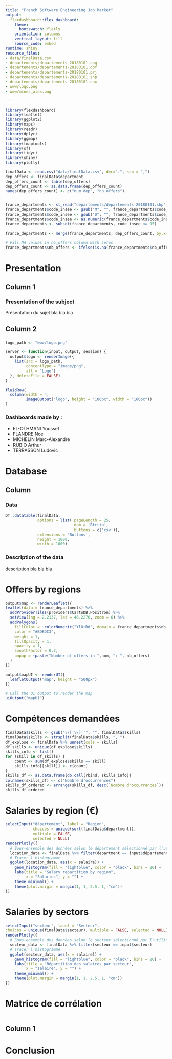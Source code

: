 ---
title: "French Software Engineering Job Market"
output:
  flexdashboard::flex_dashboard:
    theme:
      bootswatch: flatly
    orientation: columns
    vertical_layout: fill
    source_code: embed
runtime: shiny
resource_files:
- data/finalData.csv
- departements/departements-20180101.cpg
- departements/departements-20180101.dbf
- departements/departements-20180101.prj
- departements/departements-20180101.shp
- departements/departements-20180101.shx
- www/logo.png
- www/mines_ales.png

---


```{r setup, include=FALSE}
library(flexdashboard)
library(leaflet)
library(ggplot2)
library(maps)
library(readr)
library(dplyr)
library(ggmap)
library(tmaptools)
library(sf)
library(tidyr)
library(shiny)
library(plotly)

finalData <- read.csv("data/finalData.csv", dec=".", sep = ",")
dep_offers <- finalData$department
dep_offers_count <- table(dep_offers)
dep_offers_count <- as.data.frame(dep_offers_count)
names(dep_offers_count) <- c("num_dep", "nb_offers") 


france_departments <- st_read("departements/departements-20180101.shp")
france_departments$code_insee <- gsub("M", "", france_departments$code_insee)
france_departments$code_insee <- gsub("D", "", france_departments$code_insee)
france_departments$code_insee <- as.numeric(france_departments$code_insee)
france_departments <- subset(france_departments, code_insee <= 95)

france_departments <- merge(france_departments, dep_offers_count, by.x="code_insee", by.y="num_dep", all.x=TRUE)

# Fill NA values in nb_offers column with zeros
france_departments$nb_offers <- ifelse(is.na(france_departments$nb_offers), 0, france_departments$nb_offers)


```

# Presentation
## Column 1 {data-width=650}
### Presentation of the subject

Présentation du sujet bla bla bla


## Column 2 {data-width=350}

###
```{r}
logo_path <- "www/logo.png"

server <- function(input, output, session) {
  output$logo <- renderImage({
    list(src = logo_path,
         contentType = "image/png",
         alt = "Logo")
  }, deleteFile = FALSE)
}

fluidRow(
  column(width = 4, 
         imageOutput("logo", height = "100px", width = "100px"))
)
```



### Dashboards made by :

<ul>
  <li>EL-OTHMANI Youssef</li>
  <li>FLANDRE Noe</li>
  <li>MICHELIN Marc-Alexandre</li>
  <li>RUBIO Arthur</li>
  <li>TERRASSON Ludovic</li>
</ul>


# Database
Column {.tabset}
-----------------------------------------------------------------------
### Data

```{r}
DT::datatable(finalData, 
              options = list( pageLength = 25, 
                              dom = 'Bfrtip', 
                              buttons = c('csv')),
              extensions = 'Buttons',
              height = 1000,
              width = 1000)

```

### Description of the data

description bla bla bla

# Offers by regions {data-navmenu=Visualisation}
```{r}

output$map <- renderLeaflet({
leaflet(data = france_departments) %>%
  addProviderTiles(providers$CartoDB.Positron) %>%
  setView(lng = 2.2137, lat = 46.2276, zoom = 6) %>%
  addPolygons(
    fillColor = ~colorNumeric("YlOrRd", domain = france_departments$nb_offers)(nb_offers),
    color = "#BDBDC3",
    weight = 1,
    fillOpacity = 1,
    opacity = 1,
    smoothFactor = 0.7,
    popup = ~paste("Number of offers in ",nom, ": ", nb_offers)
  )
})

output$mapUI <- renderUI({
  leafletOutput("map", height = "500px")
})

# Call the UI output to render the map
uiOutput("mapUI")


```

# Compétences demandées {data-navmenu=Visualisation}
```{r}
finalData$skills <- gsub("\\[|\\]|'", "", finalData$skills)
finalData$skills <- strsplit(finalData$skills, ", ")
df_explose <- finalData %>% unnest(cols = skills)
df_skills <- unique(df_explose$skills)
skills_info <- list()
for (skill in df_skills) {
    count <- sum(df_explose$skills == skill)
    skills_info[[skill]] <- c(count)
}
skills_df <- as.data.frame(do.call(rbind, skills_info))
colnames(skills_df) <- c("Nombre d'occurrences")
skills_df_ordered <- arrange(skills_df, desc(`Nombre d'occurrences`))
skills_df_ordered

```

# Salaries by region (€) {data-navmenu=Visualisation}
```{r}
selectInput("département", label = "Region",
            choices = unique(sort(finalData$department)),
            multiple = FALSE,
            selected = NULL) 
renderPlotly({
  # Sous-ensemble des données selon le département sélectionné par l'utilisateur
  location_data <- finalData %>% filter(department == input$département)
  # Tracer l'histogramme
  ggplot(location_data, aes(x = salaire)) +
    geom_histogram(fill = "lightblue", color = "black", bins = 20) +
    labs(title = "Salary repartition by region",
         x = "Salaries", y = "") +
    theme_minimal() +
    theme(plot.margin = margin(1, 1, 2.5, 1, "cm"))
})
```

# Salaries by sectors {data-navmenu=Visualisation}
```{r}
selectInput("secteur", label = "Secteur",
choices = unique(finalData$secteur), multiple = FALSE, selected = NULL)
renderPlotly({
  # Sous-ensemble des données selon le secteur sélectionné par l'utilisateur
  secteur_data <- finalData %>% filter(secteur == input$secteur)
  # Tracer l'histogramme
  ggplot(secteur_data, aes(x = salaire)) +
    geom_histogram(fill = "lightblue", color = "black", bins = 20) +
    labs(title = "Répartition des salaires par secteur",
         x = "salaire", y = "") +
    theme_minimal() +
    theme(plot.margin = margin(1, 1, 2.5, 1, "cm"))
})
```

# Matrice de corrélation {data-navmenu=Visualisation}
```{r}


```

## Column 1 {data-width=650}

# Conclusion

```{r}

```
